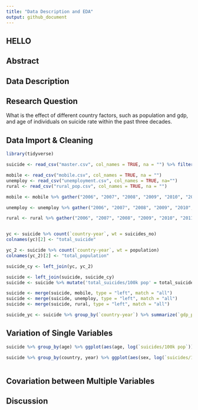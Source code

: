```yaml
---
title: "Data Description and EDA"
output: github_document
---
```


## HELLO

## Abstract

## Data Description

## Research Question
What is the effect of different country factors, such as population and gdp, and age of individuals on suicide rate within the past three decades.

## Data Import & Cleaning
```r
library(tidyverse)

suicide <- read_csv("master.csv", col_names = TRUE, na = "") %>% filter(year >= 2006) %>% select(country, year, sex, age, suicides_no, population, 'suicides/100k pop', 'country-year', 'gdp_per_capita ($)', generation)

mobile <- read_csv("mobile.csv", col_names = TRUE, na = "")
unemploy <- read_csv("unemployment.csv", col_names = TRUE, na="")
rural <- read_csv("rural_pop.csv", col_names = TRUE, na = "")

mobile <- mobile %>% gather("2006", "2007", "2008", "2009", "2010", "2011", "2012", "2013", "2014", "2015", "2016", key = "year", value = "mobile_per100")

unemploy <- unemploy %>% gather("2006", "2007", "2008", "2009", "2010", "2011", "2012", "2013", "2014", "2015", "2016", key = "year", value = "unemployment")

rural <- rural %>% gather("2006", "2007", "2008", "2009", "2010", "2011", "2012", "2013", "2014", "2015", "2016", key = "year", value = "rural_pct")


yc <- suicide %>% count(`country-year`, wt = suicides_no)  
colnames(yc)[2] <- "total_suicide"

yc_2 <- suicide %>% count(`country-year`, wt = population)
colnames(yc_2)[2] <- "total_population"

suicide_cy <- left_join(yc, yc_2)

suicide <- left_join(suicide, suicide_cy)
suicide <- suicide %>% mutate('total_suicides/100k pop' = total_suicide / total_population * 100000)

suicide <- merge(suicide, mobile, type = "left", match = "all")
suicide <- merge(suicide, unemploy, type = "left", match = "all")
suicide <- merge(suicide, rural, type = "left", match = "all")

suicide_yc <- suicide %>% group_by(`country-year`) %>% summarize(`gdp_per_capita ($)` = mean(`gdp_per_capita ($)`), total_suicide = mean(total_suicide), total_population = mean(total_population), `total_suicides/100k pop` = mean(`total_suicides/100k pop`), mobile_per100 = mean(mobile_per100), unemployment = mean(unemployment), rural_pct = mean(rural_pct))

```


## Variation of Single Variables

```r
suicide %>% group_by(age) %>% ggplot(aes(age, log(`suicides/100k pop`))) + geom_point() + geom_boxplot()

suicide %>% group_by(country, year) %>% ggplot(aes(sex, log(`suicides/100k pop`))) + geom_boxplot()



```

## Covariation between Multiple Variables




## Discussion
